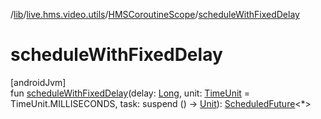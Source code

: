 /[lib](/api-reference/android/v2/home/content)/[live.hms.video.utils](../index)/[HMSCoroutineScope](index)/[scheduleWithFixedDelay](schedule-with-fixed-delay)

# scheduleWithFixedDelay

[androidJvm]\
fun [scheduleWithFixedDelay](schedule-with-fixed-delay)(delay: [Long](https://kotlinlang.org/api/latest/jvm/stdlib/kotlin/-long/index.html), unit: [TimeUnit](https://developer.android.com/reference/kotlin/java/util/concurrent/TimeUnit.html) = TimeUnit.MILLISECONDS, task: suspend () -> [Unit](https://kotlinlang.org/api/latest/jvm/stdlib/kotlin/-unit/index.html)): [ScheduledFuture](https://developer.android.com/reference/kotlin/java/util/concurrent/ScheduledFuture.html)<\*>
